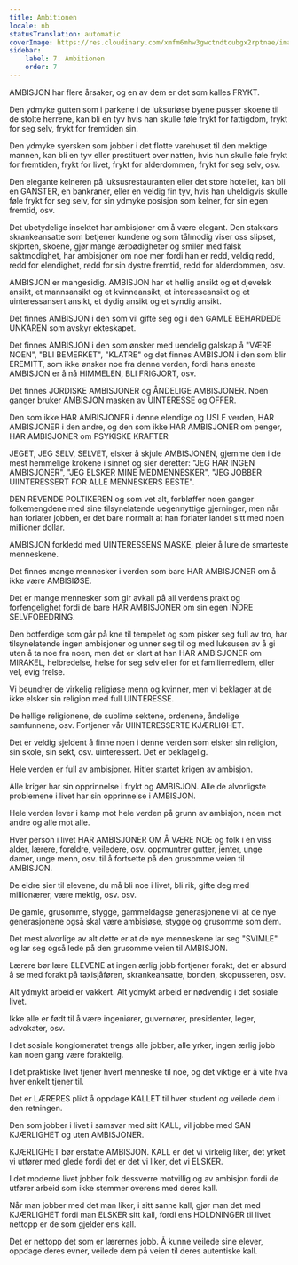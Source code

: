 ```yaml
---
title: Ambitionen
locale: nb
statusTranslation: automatic
coverImage: https://res.cloudinary.com/xmfm6mhw3gwctndtcubgx2rptnae/image/upload/v1740337243/small_cover_educacion_fundamental_a051170f1c.webp
sidebar:
    label: 7. Ambitionen
    order: 7
---
```

AMBISJON har flere årsaker, og en av dem er det som kalles FRYKT.

Den ydmyke gutten som i parkene i de luksuriøse byene pusser skoene til de stolte herrene, kan bli en tyv hvis han skulle føle frykt for fattigdom, frykt for seg selv, frykt for fremtiden sin.

Den ydmyke syersken som jobber i det flotte varehuset til den mektige mannen, kan bli en tyv eller prostituert over natten, hvis hun skulle føle frykt for fremtiden, frykt for livet, frykt for alderdommen, frykt for seg selv, osv.

Den elegante kelneren på luksusrestauranten eller det store hotellet, kan bli en GANSTER, en bankraner, eller en veldig fin tyv, hvis han uheldigvis skulle føle frykt for seg selv, for sin ydmyke posisjon som kelner, for sin egen fremtid, osv.

Det ubetydelige insektet har ambisjoner om å være elegant. Den stakkars skrankeansatte som betjener kundene og som tålmodig viser oss slipset, skjorten, skoene, gjør mange ærbødigheter og smiler med falsk saktmodighet, har ambisjoner om noe mer fordi han er redd, veldig redd, redd for elendighet, redd for sin dystre fremtid, redd for alderdommen, osv.

AMBISJON er mangesidig. AMBISJON har et hellig ansikt og et djevelsk ansikt, et mannsansikt og et kvinneansikt, et interesseansikt og et uinteressansert ansikt, et dydig ansikt og et syndig ansikt.

Det finnes AMBISJON i den som vil gifte seg og i den GAMLE BEHARDEDE UNKAREN som avskyr ekteskapet.

Det finnes AMBISJON i den som ønsker med uendelig galskap å "VÆRE NOEN", "BLI BEMERKET", "KLATRE" og det finnes AMBISJON i den som blir EREMITT, som ikke ønsker noe fra denne verden, fordi hans eneste AMBISJON er å nå HIMMELEN, BLI FRIGJORT, osv.

Det finnes JORDISKE AMBISJONER og ÅNDELIGE AMBISJONER. Noen ganger bruker AMBISJON masken av UINTERESSE og OFFER.

Den som ikke HAR AMBISJONER i denne elendige og USLE verden, HAR AMBISJONER i den andre, og den som ikke HAR AMBISJONER om penger, HAR AMBISJONER om PSYKISKE KRAFTER

JEGET, JEG SELV, SELVET, elsker å skjule AMBISJONEN, gjemme den i de mest hemmelige krokene i sinnet og sier deretter: "JEG HAR INGEN AMBISJONER", "JEG ELSKER MINE MEDMENNESKER", "JEG JOBBER UIINTERESSERT FOR ALLE MENNESKERS BESTE".

DEN REVENDE POLTIKEREN og som vet alt, forbløffer noen ganger folkemengdene med sine tilsynelatende uegennyttige gjerninger, men når han forlater jobben, er det bare normalt at han forlater landet sitt med noen millioner dollar.

AMBISJON forkledd med UINTERESSENS MASKE, pleier å lure de smarteste menneskene.

Det finnes mange mennesker i verden som bare HAR AMBISJONER om å ikke være AMBISIØSE.

Det er mange mennesker som gir avkall på all verdens prakt og forfengelighet fordi de bare HAR AMBISJONER om sin egen INDRE SELVFOBEDRING.

Den botferdige som går på kne til tempelet og som pisker seg full av tro, har tilsynelatende ingen ambisjoner og unner seg til og med luksusen av å gi uten å ta noe fra noen, men det er klart at han HAR AMBISJONER om MIRAKEL, helbredelse, helse for seg selv eller for et familiemedlem, eller vel, evig frelse.

Vi beundrer de virkelig religiøse menn og kvinner, men vi beklager at de ikke elsker sin religion med full UINTERESSE.

De hellige religionene, de sublime sektene, ordenene, åndelige samfunnene, osv. Fortjener vår UIINTERESSERTE KJÆRLIGHET.

Det er veldig sjeldent å finne noen i denne verden som elsker sin religion, sin skole, sin sekt, osv. uinteressert. Det er beklagelig.

Hele verden er full av ambisjoner. Hitler startet krigen av ambisjon.

Alle kriger har sin opprinnelse i frykt og AMBISJON. Alle de alvorligste problemene i livet har sin opprinnelse i AMBISJON.

Hele verden lever i kamp mot hele verden på grunn av ambisjon, noen mot andre og alle mot alle.

Hver person i livet HAR AMBISJONER OM Å VÆRE NOE og folk i en viss alder, lærere, foreldre, veiledere, osv. oppmuntrer gutter, jenter, unge damer, unge menn, osv. til å fortsette på den grusomme veien til AMBISJON.

De eldre sier til elevene, du må bli noe i livet, bli rik, gifte deg med millionærer, være mektig, osv. osv.

De gamle, grusomme, stygge, gammeldagse generasjonene vil at de nye generasjonene også skal være ambisiøse, stygge og grusomme som dem.

Det mest alvorlige av alt dette er at de nye menneskene lar seg "SVIMLE" og lar seg også lede på den grusomme veien til AMBISJON.

Lærere bør lære ELEVENE at ingen ærlig jobb fortjener forakt, det er absurd å se med forakt på taxisjåføren, skrankeansatte, bonden, skopusseren, osv.

Alt ydmykt arbeid er vakkert. Alt ydmykt arbeid er nødvendig i det sosiale livet.

Ikke alle er født til å være ingeniører, guvernører, presidenter, leger, advokater, osv.

I det sosiale konglomeratet trengs alle jobber, alle yrker, ingen ærlig jobb kan noen gang være foraktelig.

I det praktiske livet tjener hvert menneske til noe, og det viktige er å vite hva hver enkelt tjener til.

Det er LÆRERES plikt å oppdage KALLET til hver student og veilede dem i den retningen.

Den som jobber i livet i samsvar med sitt KALL, vil jobbe med SAN KJÆRLIGHET og uten AMBISJONER.

KJÆRLIGHET bør erstatte AMBISJON. KALL er det vi virkelig liker, det yrket vi utfører med glede fordi det er det vi liker, det vi ELSKER.

I det moderne livet jobber folk dessverre motvillig og av ambisjon fordi de utfører arbeid som ikke stemmer overens med deres kall.

Når man jobber med det man liker, i sitt sanne kall, gjør man det med KJÆRLIGHET fordi man ELSKER sitt kall, fordi ens HOLDNINGER til livet nettopp er de som gjelder ens kall.

Det er nettopp det som er lærernes jobb. Å kunne veilede sine elever, oppdage deres evner, veilede dem på veien til deres autentiske kall.

